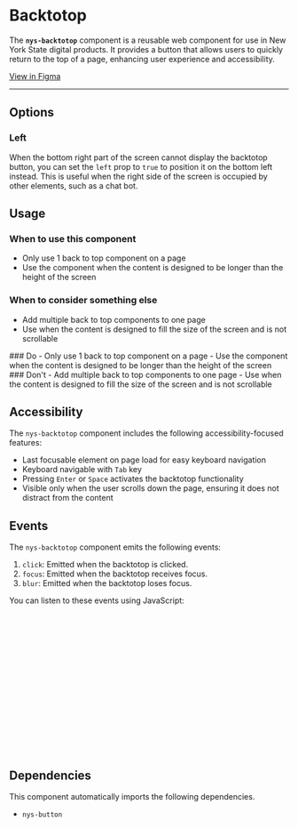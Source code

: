 
<Meta of={NysBacktotopStories} title="Components/Backtotop/Documentation" />

# Backtotop

The **`nys-backtotop`** component is a reusable web component for use in New York State digital products.
It provides a button that allows users to quickly return to the top of a page, enhancing user experience and accessibility.

<div class="nys-grid-row nys-grid-gap-1">
  <nys-badge prefix="Version" label="1.6.0" prefixIcon="code"></nys-badge>
  <nys-badge
    prefixIcon
    prefix="WCAG 2.2"
    label="AA"
    intent="success"
  ></nys-badge>
  <p className="pill pill--uikit"><a href="https://www.figma.com/design/U2QpuSUXRTxbgG64Fzi9bu/branch/wTZOSy3UsUA1DuIQsaoEMB/%F0%9F%92%A0-NYS-Design-System?node-id=4303-2694&m=dev" target="_blank">View in Figma</a></p>
</div>

---

<Canvas of={NysBacktotopStories.Basic} />

<Controls />

## Options

### Left
When the bottom right part of the screen cannot display the backtotop button, you can set the `left` prop to `true` to position it on the bottom left instead.
This is useful when the right side of the screen is occupied by other elements, such as a chat bot.

<Canvas of={NysBacktotopStories.Left} />

## Usage

### When to use this component
- Only use 1 back to top component on a page
- Use the component when the content is designed to be longer than the height of the screen

### When to consider something else
- Add multiple back to top components to one page
- Use when the content is designed to fill the size of the screen and is not scrollable

<div className="nys-grid-row nys-grid-gap-lg">
  <div className="nys-mobile-lg:nys-grid-col">
    <div className="usage-card usage-card--do">
      ### <nys-icon name="check_circle" color="var(--nys-color-success)" /> Do
      - Only use 1 back to top component on a page
      - Use the component when the content is designed to be longer than the height of the screen
    </div>
  </div>
  <div className="nys-mobile-lg:nys-grid-col">
    <div className="usage-card usage-card--dont">
      ### <nys-icon name="error" color="var(--nys-color-danger)" /> Don't
      - Add multiple back to top components to one page
      - Use when the content is designed to fill the size of the screen and is not scrollable
    </div>
  </div>
</div>

## Accessibility

The `nys-backtotop` component includes the following accessibility-focused features:

- Last focusable element on page load for easy keyboard navigation
- Keyboard navigable with `Tab` key
- Pressing `Enter` or `Space` activates the backtotop functionality
- Visible only when the user scrolls down the page, ensuring it does not distract from the content

## Events

The `nys-backtotop` component emits the following events:

1. `click`: Emitted when the backtotop is clicked.
2. `focus`: Emitted when the backtotop receives focus.
3. `blur`: Emitted when the backtotop loses focus.

You can listen to these events using JavaScript:

```js
// Select the backtotop component
const backtotop = document.querySelector("nys-backtotop");

// Listen for the 'click' event
backtotop.addEventListener("click", () => {
	console.log("Backtotop clicked");
});

// Listen for the 'focus' event
backtotop.addEventListener("focus", () => {
	console.log("Backtotop is focused");
});

// Listen for the 'blur' event
backtotop.addEventListener("blur", () => {
	console.log("Backtotop lost focus");
});
```

## Dependencies

This component automatically imports the following dependencies.

- `nys-button`
